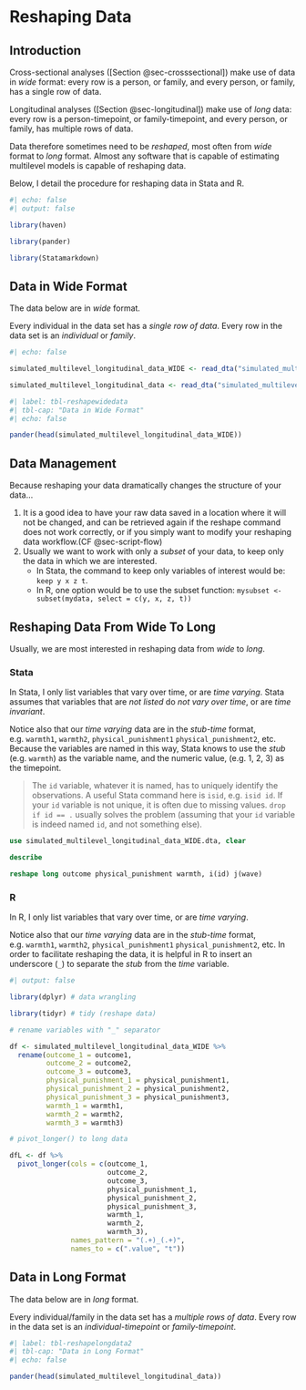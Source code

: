 # Reshaping Data {#sec-reshape}

## Introduction

Cross-sectional analyses ([Section @sec-crosssectional]) make use of data in *wide* format: every row is a person, or family, and every person, or family, has a single row of data.

Longitudinal analyses ([Section @sec-longitudinal]) make use of *long* data: every row is a person-timepoint, or family-timepoint, and every person, or family, has multiple rows of data.

Data therefore sometimes need to be *reshaped*, most often from *wide* format to *long* format. Almost any software that is capable of estimating multilevel models is capable of reshaping data. 

Below, I detail the procedure for reshaping data in Stata and R. 

```r
#| echo: false
#| output: false

library(haven)

library(pander)

library(Statamarkdown)

```


## Data in Wide Format

::: {.callout-note}
The data below are in *wide* format.

Every individual in the data set has a *single row of data*. Every row in the data set is an *individual* or *family*.
:::

```r
#| echo: false

simulated_multilevel_longitudinal_data_WIDE <- read_dta("simulated_multilevel_longitudinal_data_WIDE.dta")

simulated_multilevel_longitudinal_data <- read_dta("simulated_multilevel_longitudinal_data.dta")

```

```r
#| label: tbl-reshapewidedata
#| tbl-cap: "Data in Wide Format"
#| echo: false

pander(head(simulated_multilevel_longitudinal_data_WIDE))

```

## Data Management

Because reshaping your data dramatically changes the structure of your data... 

1. It is a good idea to have your raw data saved in a location where it will not be changed, and can be retrieved again if the reshape command does not work correctly, or if you simply want to modify your reshaping data workflow.(CF @sec-script-flow)
2. Usually we want to work with only a *subset* of your data, to keep only the data in which we are interested. 
    - In Stata, the command to keep only variables of interest would be: `keep y x z t`.
    - In R, one option would be to use the subset function: `mysubset <- subset(mydata, select = c(y, x, z, t))`

## Reshaping Data From Wide To Long

Usually, we are most interested in reshaping data from *wide* to *long*.

::: {.panel-tabset group="language"}

### Stata

In Stata, I only list variables that vary over time, or are *time varying*. Stata assumes that variables that are *not listed* do *not vary over time*, or are *time invariant*.

Notice also that our *time varying* data are in the *stub-time* format, e.g. `warmth1`, `warmth2`, `physical_punishment1` `physical_punishment2`, etc. Because the variables are named in this way, Stata knows to use the *stub* (e.g. `warmth`) as the variable name, and the numeric value, (e.g. 1, 2, 3) as the timepoint.

> The `id` variable, whatever it is named, has to uniquely identify the observations. A useful Stata command here is `isid`, e.g. `isid id`. If your `id` variable is not unique, it is often due to missing values. `drop if id == .` usually solves the problem (assuming that your `id` variable is indeed named `id`, and not something else).


```stata

use simulated_multilevel_longitudinal_data_WIDE.dta, clear

describe

reshape long outcome physical_punishment warmth, i(id) j(wave)

```

### R

In R, I only list variables that vary over time, or are *time varying*. 

Notice also that our *time varying* data are in the *stub-time* format, e.g. `warmth1`, `warmth2`, `physical_punishment1` `physical_punishment2`, etc. In order to facilitate reshaping the data, it is helpful in R to insert an underscore (`_`) to separate the *stub* from the *time* variable. 

```r
#| output: false

library(dplyr) # data wrangling

library(tidyr) # tidy (reshape data)

```

```r

# rename variables with "_" separator

df <- simulated_multilevel_longitudinal_data_WIDE %>%
  rename(outcome_1 = outcome1,
         outcome_2 = outcome2,
         outcome_3 = outcome3,
         physical_punishment_1 = physical_punishment1,
         physical_punishment_2 = physical_punishment2,
         physical_punishment_3 = physical_punishment3,
         warmth_1 = warmth1,
         warmth_2 = warmth2,
         warmth_3 = warmth3) 

```

```r

# pivot_longer() to long data

dfL <- df %>%
  pivot_longer(cols = c(outcome_1,
                        outcome_2,
                        outcome_3,
                        physical_punishment_1,
                        physical_punishment_2,
                        physical_punishment_3,
                        warmth_1,
                        warmth_2,
                        warmth_3), 
               names_pattern = "(.+)_(.+)",
               names_to = c(".value", "t"))

```

:::

## Data in Long Format

::: {.callout-note}
The data below are in *long* format.

Every individual/family in the data set has a *multiple rows of data*. Every row in the data set is an *individual-timepoint* or *family-timepoint*.
:::

```r
#| label: tbl-reshapelongdata2
#| tbl-cap: "Data in Long Format"
#| echo: false

pander(head(simulated_multilevel_longitudinal_data))

```









